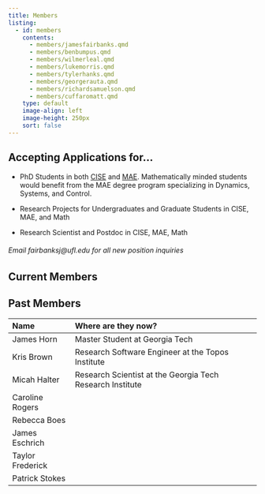 ```yaml
---
title: Members
listing: 
  - id: members
    contents: 
      - members/jamesfairbanks.qmd
      - members/benbumpus.qmd
      - members/wilmerleal.qmd
      - members/lukemorris.qmd
      - members/tylerhanks.qmd
      - members/georgerauta.qmd
      - members/richardsamuelson.qmd
      - members/cuffaromatt.qmd
    type: default
    image-align: left
    image-height: 250px
    sort: false
---
```

## Accepting Applications for...

* PhD Students in both [CISE](https://www.cise.ufl.edu/academics/graduate/phd/) and [MAE](https://mae.ufl.edu/students/graduate/degree-programs-requirements/). Mathematically minded students would benefit from the MAE degree program specializing in Dynamics, Systems, and Control.

* Research Projects for Undergraduates and Graduate Students in CISE, MAE, and Math

* Research Scientist and Postdoc in CISE, MAE, Math

###### Email fairbanksj@ufl.edu for all new position inquiries

## Current Members

:::{#members}
:::

## Past Members

|  Name | Where are they now?|
|:------|:-------------------|
|James Horn      |Master Student at Georgia Tech        |
|Kris Brown      |Research Software Engineer at the Topos Institute|
|Micah Halter    |Research Scientist at the Georgia Tech Research Institute|
|Caroline Rogers |               |
|Rebecca Boes    |               |
|James Eschrich  |               |
|Taylor Frederick|               |
|Patrick Stokes  |               |

